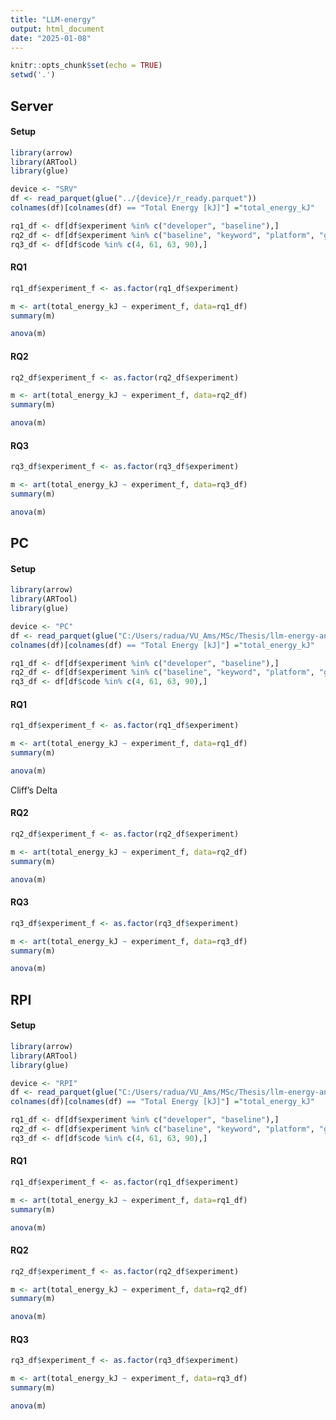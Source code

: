 ```yaml
---
title: "LLM-energy"
output: html_document
date: "2025-01-08"
---
```


```r
knitr::opts_chunk$set(echo = TRUE)
setwd('.')
```

## Server

#### Setup

```r

library(arrow)
library(ARTool)
library(glue)

device <- "SRV"
df <- read_parquet(glue("../{device}/r_ready.parquet"))
colnames(df)[colnames(df) == "Total Energy [kJ]"] ="total_energy_kJ"

rq1_df <- df[df$experiment %in% c("developer", "baseline"),]
rq2_df <- df[df$experiment %in% c("baseline", "keyword", "platform", "guideline", "few-shot"),]
rq3_df <- df[df$code %in% c(4, 61, 63, 90),]


```

#### RQ1

```r

rq1_df$experiment_f <- as.factor(rq1_df$experiment)

m <- art(total_energy_kJ ~ experiment_f, data=rq1_df)
summary(m)

anova(m)

```

#### RQ2

```r

rq2_df$experiment_f <- as.factor(rq2_df$experiment)

m <- art(total_energy_kJ ~ experiment_f, data=rq2_df)
summary(m)

anova(m)

```

#### RQ3

```r

rq3_df$experiment_f <- as.factor(rq3_df$experiment)

m <- art(total_energy_kJ ~ experiment_f, data=rq3_df)
summary(m)

anova(m)

```

## PC

#### Setup

```r

library(arrow)
library(ARTool)
library(glue)

device <- "PC"
df <- read_parquet(glue("C:/Users/radua/VU_Ams/MSc/Thesis/llm-energy-analysis/{device}/r_ready.parquet"))
colnames(df)[colnames(df) == "Total Energy [kJ]"] ="total_energy_kJ"

rq1_df <- df[df$experiment %in% c("developer", "baseline"),]
rq2_df <- df[df$experiment %in% c("baseline", "keyword", "platform", "guideline", "few-shot"),]
rq3_df <- df[df$code %in% c(4, 61, 63, 90),]


```

#### RQ1

```r

rq1_df$experiment_f <- as.factor(rq1_df$experiment)

m <- art(total_energy_kJ ~ experiment_f, data=rq1_df)
summary(m)

anova(m)

```

Cliff's Delta

#### RQ2

```r

rq2_df$experiment_f <- as.factor(rq2_df$experiment)

m <- art(total_energy_kJ ~ experiment_f, data=rq2_df)
summary(m)

anova(m)

```

#### RQ3

```r

rq3_df$experiment_f <- as.factor(rq3_df$experiment)

m <- art(total_energy_kJ ~ experiment_f, data=rq3_df)
summary(m)

anova(m)

```

## RPI

#### Setup

```r

library(arrow)
library(ARTool)
library(glue)

device <- "RPI"
df <- read_parquet(glue("C:/Users/radua/VU_Ams/MSc/Thesis/llm-energy-analysis/{device}/r_ready.parquet"))
colnames(df)[colnames(df) == "Total Energy [kJ]"] ="total_energy_kJ"

rq1_df <- df[df$experiment %in% c("developer", "baseline"),]
rq2_df <- df[df$experiment %in% c("baseline", "keyword", "platform", "guideline", "few-shot"),]
rq3_df <- df[df$code %in% c(4, 61, 63, 90),]

```

#### RQ1

```r

rq1_df$experiment_f <- as.factor(rq1_df$experiment)

m <- art(total_energy_kJ ~ experiment_f, data=rq1_df)
summary(m)

anova(m)

```

#### RQ2

```r

rq2_df$experiment_f <- as.factor(rq2_df$experiment)

m <- art(total_energy_kJ ~ experiment_f, data=rq2_df)
summary(m)

anova(m)

```

#### RQ3

```r

rq3_df$experiment_f <- as.factor(rq3_df$experiment)

m <- art(total_energy_kJ ~ experiment_f, data=rq3_df)
summary(m)

anova(m)

```

